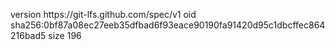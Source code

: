 version https://git-lfs.github.com/spec/v1
oid sha256:0bf87a08ec27eeb35dfbad6f93eace90190fa91420d95c1dbcffec864216bad5
size 196
